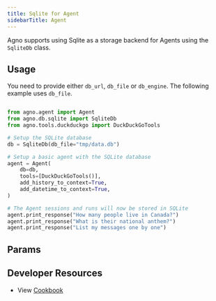 ```yaml
---
title: Sqlite for Agent
sidebarTitle: Agent
---
```


Agno supports using Sqlite as a storage backend for Agents using the `SqliteDb` class.

## Usage

You need to provide either `db_url`, `db_file` or `db_engine`. The following example uses `db_file`.

```python sqlite_for_agent.py

from agno.agent import Agent
from agno.db.sqlite import SqliteDb
from agno.tools.duckduckgo import DuckDuckGoTools

# Setup the SQLite database
db = SqliteDb(db_file="tmp/data.db")

# Setup a basic agent with the SQLite database
agent = Agent(
    db=db,
    tools=[DuckDuckGoTools()],
    add_history_to_context=True,
    add_datetime_to_context=True,
)

# The Agent sessions and runs will now be stored in SQLite
agent.print_response("How many people live in Canada?")
agent.print_response("What is their national anthem?")
agent.print_response("List my messages one by one")

```

## Params

<Snippet file="db-sqlite-params.mdx" />    

## Developer Resources

- View [Cookbook](https://github.com/agno-agi/agno/tree/v2.0/cookbook/db/sqlite/sqlite_for_agent.py)
